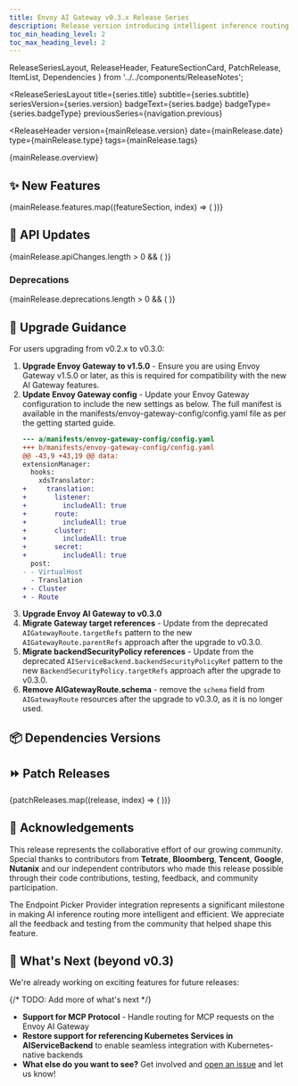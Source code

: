```yaml
---
title: Envoy AI Gateway v0.3.x Release Series
description: Release version introducing intelligent inference routing with Endpoint Picker Provider, Google Vertex AI streaming support, and enhanced provider integrations
toc_min_heading_level: 2
toc_max_heading_level: 2
---
```


  ReleaseSeriesLayout,
  ReleaseHeader,
  FeatureSectionCard,
  PatchRelease,
  ItemList,
  Dependencies
} from '../../components/ReleaseNotes';


<ReleaseSeriesLayout
  title={series.title}
  subtitle={series.subtitle}
  seriesVersion={series.version}
  badgeText={series.badge}
  badgeType={series.badgeType}
  previousSeries={navigation.previous}
>

<ReleaseHeader
  version={mainRelease.version}
  date={mainRelease.date}
  type={mainRelease.type}
  tags={mainRelease.tags}
>

{mainRelease.overview}

</ReleaseHeader>

## ✨ New Features

{mainRelease.features.map((featureSection, index) => (
  <FeatureSectionCard key={index} section={featureSection} />
))}

## 🔗 API Updates

{mainRelease.apiChanges.length > 0 && (
  <ItemList items={mainRelease.apiChanges} />
)}

### Deprecations
{mainRelease.deprecations.length > 0 && (
  <ItemList items={mainRelease.deprecations} />
)}

## 📖 Upgrade Guidance

For users upgrading from v0.2.x to v0.3.0:

1. **Upgrade Envoy Gateway to v1.5.0** - Ensure you are using Envoy Gateway v1.5.0 or later, as this is required for compatibility with the new AI Gateway features.
1. **Update Envoy Gateway config** - Update your Envoy Gateway configuration to include the new settings as below. The full manifest is available in the manifests/envoy-gateway-config/config.yaml file as per the getting started guide.
    ```diff
    --- a/manifests/envoy-gateway-config/config.yaml
    +++ b/manifests/envoy-gateway-config/config.yaml
    @@ -43,9 +43,19 @@ data:
    extensionManager:
      hooks:
        xdsTranslator:
    +     translation:
    +       listener:
    +         includeAll: true
    +       route:
    +         includeAll: true
    +       cluster:
    +         includeAll: true
    +       secret:
    +         includeAll: true
      post:
    - - VirtualHost
      - Translation
    + - Cluster
    + - Route
    ```
1. **Upgrade Envoy AI Gateway to v0.3.0**
1. **Migrate Gateway target references** - Update from the deprecated `AIGatewayRoute.targetRefs` pattern to the new `AIGatewayRoute.parentRefs` approach after the upgrade to v0.3.0.
1. **Migrate backendSecurityPolicy references** - Update from the deprecated `AIServiceBackend.backendSecurityPolicyRef` pattern to the new `BackendSecurityPolicy.targetRefs` approach  after the upgrade to v0.3.0.
1. **Remove AIGatewayRoute.schema** - remove the `schema` field from `AIGatewayRoute` resources after the upgrade to v0.3.0, as it is no longer used.

## 📦 Dependencies Versions

<Dependencies dependencies={mainRelease.dependencies} />

## ⏩ Patch Releases

{patchReleases.map((release, index) => (
    <PatchRelease
        key={index}
        version={release.version}
        date={release.date}
        type={release.type}
        tags={release.tags}
        overview={release.overview}
        features={release.features}
        bugFixes={release.bugFixes}
    />
))}

## 🙏 Acknowledgements

This release represents the collaborative effort of our growing community. Special thanks to contributors from **Tetrate**, **Bloomberg**, **Tencent**, **Google**, **Nutanix** and our independent contributors who made this release possible through their code contributions, testing, feedback, and community participation.

The Endpoint Picker Provider integration represents a significant milestone in making AI inference routing more intelligent and efficient. We appreciate all the feedback and testing from the community that helped shape this feature.

## 🔮 What's Next (beyond v0.3)

We're already working on exciting features for future releases:

{/* TODO: Add more of what's next */}

- **Support for MCP Protocol** - Handle routing for MCP requests on the Envoy AI Gateway
- **Restore support for referencing Kubernetes Services in AIServiceBackend** to enable seamless integration with Kubernetes-native backends
- **What else do you want to see?** Get involved and [open an issue](https://github.com/envoyproxy/ai-gateway/issues/new?template=feature_request.md) and let us know!


</ReleaseSeriesLayout>
